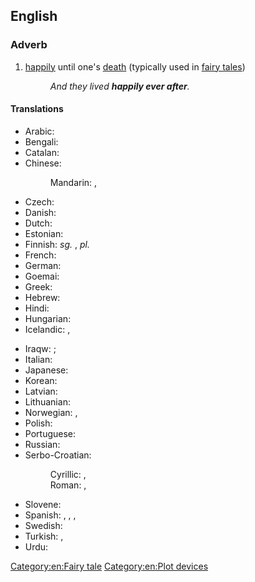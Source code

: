 ==English==

===Adverb===
{{head|en|adverb}}

# {{lb|en|idiomatic|often preceded by "to live"}} [[happily]] until one's [[death]] (typically used in [[fairy tale]]s)
#: ''And they lived '''happily ever after'''.''

====Translations====
{{trans-top|happily until one's death}}
* Arabic: {{t|ar|وَعَاشُوا عِيشَة سَعِيدَة}}
* Bengali: {{t|bn|এবং তারা পরে সুখী বসবাস}}
* Catalan: {{t|ca|i van viure feliços i van menjar anissos}}
* Chinese:
*: Mandarin: {{t-check|cmn|从此，他们过着幸福快乐的日子}}, {{t-check|cmn|從此，他們過著幸福快樂的日子}}
* Czech: {{t|cs|a žili šťastně až do smrti}}
* Danish: {{t|da|og de levede lykkeligt til deres dages ende}}
* Dutch: {{t|nl|en ze leefden nog lang en gelukkig}}
* Estonian: {{t|et|ja kui nad surnud pole, siis elavad nad õnnelikult tänase päevani}}
* Finnish: ''sg.'' {{t|fi|onnellisena elämänsä loppuun asti}}, ''pl.'' {{t|fi|onnellisina elämänsä loppuun asti}}
* French: {{t+|fr|ils vécurent heureux et eurent beaucoup d’enfants}}
* German: {{t|de|und wenn sie nicht gestorben sind, dann leben sie noch heute}}
* Goemai: {{t-check|ank|tamtis noe lat/ dok ba muaan yi wa}}
* Greek: {{t+|el|κι έζησαν αυτοί καλά κι εμείς καλύτερα}}
* Hebrew: {{t|he|[[בְּאוֹשֶׁר וָעוֹשֶׁר]] [[עַד עֶצֶם הַיּוֹם הַזֶּה]]|tr=beósher va'ósher 'ad 'étzem hayóm hazé}}
* Hindi: {{t|hi|उसके बाद वे ख़ुशी ख़ुशी रहने लगे}}
* Hungarian: {{t|hu|és boldogan éltek, míg meg nem haltak}}
* Icelandic: {{t|is|og þau lifðu vel og lengi}}, {{t|is|Og þau lifðu hamingjusöm til æviloka}}
{{trans-mid}}
* Iraqw: {{t-check|irk|aa fák}}; {{t-check|irk|a-n ti'itá-r akóo doo-rén na alki'íit}}
* Italian: {{t|it|e vissero per sempre felici e contenti}}
* Japanese: {{t|ja|めでたし々|tr=medetashi medetashi|sc=Jpan}}
* Korean: {{t|ko|그들은 행복하게 오래 오래 살았답니다}}
* Latvian: {{t|lv|un viņi dzīvoja ilgi un laimīgi}}
* Lithuanian: {{t|lt|ir jie gyveno ilgai ir laimingai}}
* Norwegian: {{t|no|og så levde de lykkelig alle sine dager}}, {{t|no|og er de ikke døde, så lever de ennå}}
* Polish: {{t|pl|i żyli długo i szczęśliwie}}
* Portuguese: {{t|pt|[[feliz]]/[[felizes]] [[para sempre]]}}
* Russian: {{t|ru|и жили они́ до́лго и счастливо}}
* Serbo-Croatian:
*: Cyrillic: {{t|sh|и живјели су дуго и сретно|sc=Cyrl}}, {{t|sh|и живели су срећно до краја живота|sc=Cyrl}}
*: Roman: {{t|sh|i živjeli su dugo i sretno}}, {{t|sh|i živeli su srećno do kraja života}}
* Slovene: {{t|sl|in živeli so srečno do konca svojih dni}}
* Spanish: {{t|es|Y vivieron felices y comieron perdices}}, {{t|es|Y colorín colorado, este cuento se ha acabado}}, {{t|es|Y vivieron felices por siempre jamás}}, {{t|es|Y vivieron felices el resto de sus días}}
* Swedish: {{t|sv|och så levde de lyckliga i alla sina dagar}}
* Turkish: {{t|tr|ve hayatlarının sonuna kadar mutlu yaşadılar}}, {{t|tr|ve sonsuza kadar mutlu yaşadılar}}
* Urdu: {{t|ur|اس کے بعد وہ خوشی خوشی رہنے لگے|tr=uske bād ve xuśī xuśī rahne lage}}
{{trans-bottom}}

[[Category:en:Fairy tale]]
[[Category:en:Plot devices]]